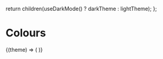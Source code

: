 

  return children(useDarkMode() ? darkTheme : lightTheme);
};

<Meta title="Design system/Colours" />

# Colours

<Theme>
  {(theme) => (
    <ColorPalette>
      <ColorItem
        title="Greens"
        colors={{
          green1: theme.colors.green1,
          green2: theme.colors.green2,
          green3: theme.colors.green3,
          green4: theme.colors.green4,
          green5: theme.colors.green5,
        }}
      />
      <ColorItem
        title="Colours"
        colors={{
          red: theme.colors.red,
          pink: theme.colors.pink,
          orange: theme.colors.orange,
          peach: theme.colors.peach,
          green: theme.colors.green,
          mint: theme.colors.mint,
          blue: theme.colors.blue,
          lightBlue: theme.colors.lightBlue,
          grey: theme.colors.grey,
        }}
      />
      <ColorItem
        title="Background Colours"
        colors={{
          dark: theme.colors.dark,
          light: theme.colors.light,
        }}
      />
      <ColorItem
        title="Blacks"
        colors={{
          "black.100": theme.colors.black["100"],
          "black.90": theme.colors.black["90"],
          "black.80": theme.colors.black["80"],
          "black.70": theme.colors.black["70"],
          "black.60": theme.colors.black["60"],
          "black.50": theme.colors.black["50"],
          "black.40": theme.colors.black["40"],
          "black.30": theme.colors.black["30"],
          "black.20": theme.colors.black["20"],
          "black.10": theme.colors.black["10"],
          "black.5": theme.colors.black["5"],
        }}
      />
      <ColorItem
        title="Whites"
        colors={{
          "white.100": theme.colors.white["100"],
          "white.90": theme.colors.white["90"],
          "white.80": theme.colors.white["80"],
          "white.70": theme.colors.white["70"],
          "white.60": theme.colors.white["60"],
          "white.50": theme.colors.white["50"],
          "white.40": theme.colors.white["40"],
          "white.30": theme.colors.white["30"],
          "white.20": theme.colors.white["20"],
          "white.10": theme.colors.white["10"],
          "white.5": theme.colors.white["5"],
        }}
      />
    </ColorPalette>
  )}
</Theme>
